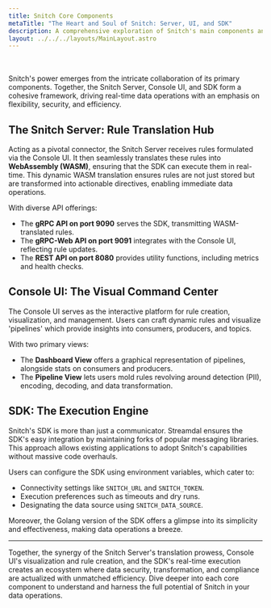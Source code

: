 ```yaml
---
title: Snitch Core Components
metaTitle: "The Heart and Soul of Snitch: Server, UI, and SDK"
description: A comprehensive exploration of Snitch's main components and their interconnected functionalities.
layout: ../../../layouts/MainLayout.astro
---
```


<br />
<br />
Snitch's power emerges from the intricate collaboration of its primary components. Together, the Snitch Server, Console UI, and SDK form a cohesive framework, driving real-time data operations with an emphasis on flexibility, security, and efficiency.

## The Snitch Server: Rule Translation Hub

Acting as a pivotal connector, the Snitch Server receives rules formulated via the Console UI. It then seamlessly translates these rules into **WebAssembly (WASM)**, ensuring that the SDK can execute them in real-time. This dynamic WASM translation ensures rules are not just stored but are transformed into actionable directives, enabling immediate data operations.

With diverse API offerings:
- The **gRPC API on port 9090** serves the SDK, transmitting WASM-translated rules.
- The **gRPC-Web API on port 9091** integrates with the Console UI, reflecting rule updates.
- The **REST API on port 8080** provides utility functions, including metrics and health checks.

## Console UI: The Visual Command Center

The Console UI serves as the interactive platform for rule creation, visualization, and management. Users can craft dynamic rules and visualize 'pipelines' which provide insights into consumers, producers, and topics.

With two primary views:
- The **Dashboard View** offers a graphical representation of pipelines, alongside stats on consumers and producers.
- The **Pipeline View** lets users mold rules revolving around detection (PII), encoding, decoding, and data transformation.

## SDK: The Execution Engine

Snitch's SDK is more than just a communicator. Streamdal ensures the SDK's easy integration by maintaining forks of popular messaging libraries. This approach allows existing applications to adopt Snitch's capabilities without massive code overhauls.

Users can configure the SDK using environment variables, which cater to:
- Connectivity settings like `SNITCH_URL` and `SNITCH_TOKEN`.
- Execution preferences such as timeouts and dry runs.
- Designating the data source using `SNITCH_DATA_SOURCE`.

Moreover, the Golang version of the SDK offers a glimpse into its simplicity and effectiveness, making data operations a breeze.

---

Together, the synergy of the Snitch Server's translation prowess, Console UI's visualization and rule creation, and the SDK's real-time execution creates an ecosystem where data security, transformation, and compliance are actualized with unmatched efficiency. Dive deeper into each core component to understand and harness the full potential of Snitch in your data operations.
